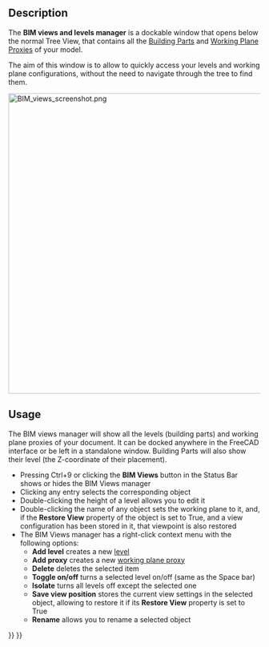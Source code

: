 <languages/>
<translate>

<!--T:9-->
{{Docnav
|[[BIM_Setup|Setup]]
|[[BIM_ProjectManager|ProjectManager]]
|[[BIM_Workbench|BIM]]
|IconL=BIM_Setup.svg
|IconR=BIM_ProjectManager.svg
|IconC=Workbench_BIM.svg
}}

<!--T:1-->
{{GuiCommand
|Name=BIM Views
|MenuLocation=Manage → Views manager
|Workbenches=[[BIM_Workbench|BIM]]
}}

==Description== <!--T:2-->

<!--T:4-->
The '''BIM views and levels manager''' is a dockable window that opens below the normal Tree View, that contains all the [[Arch_BuildingPart|Building Parts]] and [[Draft_WorkingPlaneProxy|Working Plane Proxies]] of your model.

<!--T:5-->
The aim of this window is to allow to  quickly access your levels and working plane configurations, without the need to navigate through the tree to find them.

</translate>
[[Image:BIM_views_screenshot.png|600px]]
<translate>
<!--T:11-->
{{Caption|The BIM views and levels manager}}

==Usage== <!--T:6-->

<!--T:7-->
The BIM views manager will show all the levels (building parts) and working plane proxies of your document. It can be docked anywhere in the FreeCAD interface or be left in a standalone window. Building Parts will also show their level (the Z-coordinate of their placement).

<!--T:8-->
* Pressing Ctrl+9 or clicking the '''BIM Views''' button in the Status Bar shows or hides the BIM Views manager
* Clicking any entry selects the corresponding object
* Double-clicking the height of a level allows you to edit it
* Double-clicking the name of any object sets the working plane to it, and, if the '''Restore View''' property of the object is set to True, and a view configuration has been stored in it, that viewpoint is also restored
* The BIM Views manager has a right-click context menu with the following options:
** '''Add level''' creates a new [[Arch_BuildingPart|level]]
** '''Add proxy''' creates a new [[Draft_WorkingPlaneProxy|working plane proxy]]
** '''Delete''' deletes the selected item
** '''Toggle on/off''' turns a selected level on/off (same as the Space bar)
** '''Isolate''' turns all levels off except the selected one
** '''Save view position''' stores the current view settings in the selected object, allowing to restore it if its '''Restore View''' property is set to True
** '''Rename''' allows you to rename a selected object


<!--T:10-->
{{Docnav
|[[BIM_Setup|Setup]]
|[[BIM_ProjectManager|ProjectManager]]
|[[BIM_Workbench|BIM]]
|IconL=BIM_Setup.svg
|IconR=BIM_ProjectManager.svg
|IconC=Workbench_BIM.svg
}}

</translate>
{{BIM_Tools_navi{{#translation:}}}}
{{Userdocnavi{{#translation:}}}}